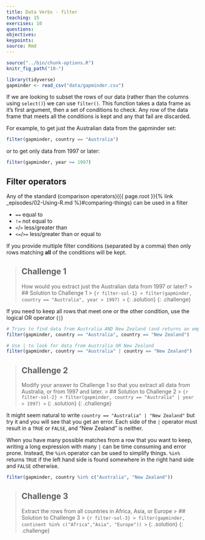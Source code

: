 ```yaml
---
title: Data Verbs - filter
teaching: 15
exercises: 10
questions:
objectives:
keypoints:
source: Rmd
---
```


```r
source("../bin/chunk-options.R")
knitr_fig_path("10-")

library(tidyverse)
gapminder <- read_csv("data/gapminder.csv")
```

If we are looking to subset the rows of our data (rather than the columns using `select()`) we can 
use `filter()`. This function takes a data frame as it's first argument, then a set of conditions to
check. Any row of the data frame that meets all the conditions is kept and any that fail are discarded.

For example, to get just the Australian data from the gapminder set:

```r
filter(gapminder, country == "Australia")
```

or to get only data from 1997 or later:

```r
filter(gapminder, year >= 1997)
```

## Filter operators
Any of the standard (comparison operators)({{ page.root }}{% link _episodes/02-Using-R.md %}#comparing-things)
can be used in a filter

  * `==` equal to
  * `!=` not equal to
  * `<`/`>` less/greater than
  * `<=`/`>=` less/greater than or equal to

If you provide multiple filter conditions (separated by a comma) then only rows matching **all** of
the conditions will be kept.

> ## Challenge 1
> How would you extract just the Australian data from 1997 or later?
> > ## Solution to Challenge 1
> > ``` {r filter-sol-1}
> > filter(gapminder, country == "Australia", year > 1997)
> > ```
> {: .solution}
{: .challenge}

If you need to keep all rows that meet one or the other condition, use the logical OR operator (`|`)

```r
# Tries to find data from Australia AND New Zealand (and returns an empty table)
filter(gapminder, country == "Australia", country == "New Zealand")

# Use | to look for data from Australia OR New Zealand
filter(gapminder, country == "Australia" | country == "New Zealand")
```

> ## Challenge 2
> Modify your answer to Challenge 1 so that you extract all data from Australia, or from 1997 and 
> later.
> > ## Solution to Challenge 2
> > ``` {r filter-sol-2}
> > filter(gapminder, country == "Australia" | year > 1997)
> > ```
> {: .solution}
{: .challenge}

It might seem natural to write `country == "Australia" | "New Zealand"` but try it and you will see
that you get an error. Each side of the `|` operator must result in a `TRUE` or `FALSE`, and "New
Zealand" is neither.

When you have many possible matches from a row that you want to keep, writing a long expression with 
many `|` can be time consuming and error prone. Instead, the `%in%` operator can be used to simplify
things. `%in%` returns `TRUE` if the left hand side is found somewhere in the right hand side and
`FALSE` otherwise.

```r
filter(gapminder, country %in% c("Australia", "New Zealand"))
```

> ## Challenge 3
> Extract the rows from all countries in Africa, Asia, or Europe
> > ## Solution to Challenge 3
> > ``` {r filter-sol-3}
> > filter(gapminder, continent %in% c("Africa","Asia", "Europe"))
> > ```
> {: .solution}
{: .challenge}


